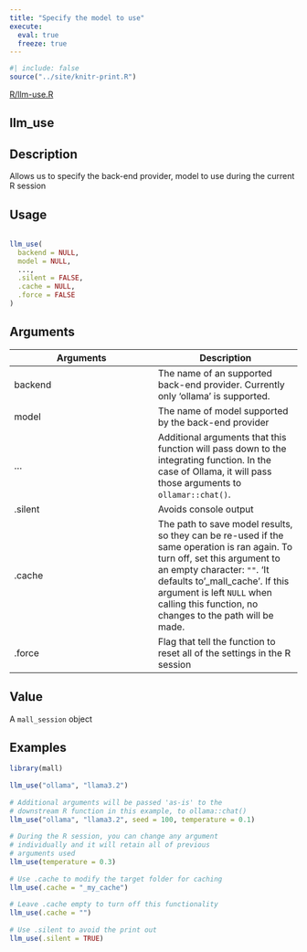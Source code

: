 ```yaml
---
title: "Specify the model to use"
execute:
  eval: true
  freeze: true
---
```


```r
#| include: false
source("../site/knitr-print.R")
```

[R/llm-use.R](https://github.com/mlverse/mall/blob/main/R/llm-use.R)

## llm_use

## Description
 Allows us to specify the back-end provider, model to use during the current R session 


## Usage
```r
 
llm_use( 
  backend = NULL, 
  model = NULL, 
  ..., 
  .silent = FALSE, 
  .cache = NULL, 
  .force = FALSE 
) 
```

## Arguments
|Arguments|Description|
|---|---|
| backend | The name of an supported back-end provider. Currently only 'ollama' is supported. |
| model | The name of model supported by the back-end provider |
| ... | Additional arguments that this function will pass down to the integrating function. In the case of Ollama, it will pass those arguments to `ollamar::chat()`. |
| .silent | Avoids console output |
| .cache | The path to save model results, so they can be re-used if the same operation is ran again. To turn off, set this argument to an empty character: `""`. 'It defaults to '_mall_cache'. If this argument is left `NULL` when calling this function, no changes to the path will be made. |
| .force | Flag that tell the function to reset all of the settings in the R session |



## Value
 A `mall_session` object 


## Examples
```r
 
library(mall) 
 
llm_use("ollama", "llama3.2") 
 
# Additional arguments will be passed 'as-is' to the 
# downstream R function in this example, to ollama::chat() 
llm_use("ollama", "llama3.2", seed = 100, temperature = 0.1) 
 
# During the R session, you can change any argument 
# individually and it will retain all of previous 
# arguments used 
llm_use(temperature = 0.3) 
 
# Use .cache to modify the target folder for caching 
llm_use(.cache = "_my_cache") 
 
# Leave .cache empty to turn off this functionality 
llm_use(.cache = "") 
 
# Use .silent to avoid the print out 
llm_use(.silent = TRUE) 
 
```


